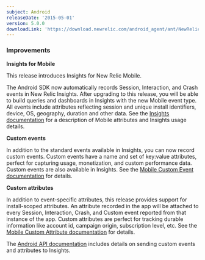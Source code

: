 ```yaml
---
subject: Android
releaseDate: '2015-05-01'
version: 5.0.0
downloadLink: 'https://download.newrelic.com/android_agent/ant/NewRelic_Android_Agent_5.0.0.zip'
---
```


### Improvements

**Insights for Mobile**

This release introduces Insights for New Relic Mobile.

The Android SDK now automatically records Session, Interaction, and Crash events in New Relic Insights. After upgrading to this release, you will be able to build queries and dashboards in Insights with the new Mobile event type. All events include attributes reflecting session and unique install identifiers, device, OS, geography, duration and other data. See the [Insights documentation](/docs/insights/new-relic-insights/decorating-events/insights-attributes#mobile-defaults) for a description of Mobile attributes and Insights usage details.

**Custom events**

In addition to the standard events available in Insights, you can now record custom events. Custom events have a name and set of key:value attributes, perfect for capturing usage, monetization, and custom performance data. Custom events are also available in Insights. See the [Mobile Custom Event documentation](/docs/insights/new-relic-insights/adding-querying-data/custom-attributes-events-new-relic-mobile#What-are-events-in-New-Relic-Mobile?) for details.

**Custom attributes**

In addition to event-specific attributes, this release provides support for install-scoped attributes. An attribute recorded in the app will be attached to every Session, Interaction, Crash, and Custom event reported from that instance of the app. Custom attributes are perfect for tracking durable information like account id, campaign origin, subscription level, etc. See the [Mobile Custom Attribute documentation](/docs/insights/new-relic-insights/adding-querying-data/custom-attributes-events-new-relic-mobile#What-are-attributes?) for details.

The [Android API documentation](/docs/mobile-monitoring/mobile-sdk-api/new-relic-mobile-sdk-api/working-android-sdk-api#attributes-events-insights) includes details on sending custom events and attributes to Insights.

